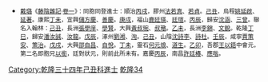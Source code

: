 {{Navbox
|name = 乾隆三十四年己丑科殿試金榜
|title = 乾隆三十四年（[[1769年]]）己丑科殿試金榜
|titlestyle = background-color:#FFD700;
|image =
|style = width:100%;text-align:center; 
|groupstyle = text-align:center; background-color:#FFD700;
|liststyle = text-align:center;
|state = {{{state<includeonly>|collapsed</includeonly>}}}
|group1 = 第一甲<br>賜進士及第<br>共3名
|list1 = '''[[陳初哲]]''' - '''[[徐天柱]]''' - '''[[陳嗣龍]]'''

|group2 = 第二甲<br>賜進士出身<br>共50名
|list2 = [[任大椿]] - [[楊壽楠]] - [[鮑之鍾]] - [[蕭際韶]] - [[金蓉|金　蓉]] - [[王邦治]] - [[徐烺|徐　烺]] - [[劉錫嘏]] - [[吳壽昌]] - [[任基振]]<br>[[姚步瀛 (乾隆進士)|姚步瀛]] - [[金序珽]] - [[劉湄|劉　湄]] - [[魯用恩]] - [[沈詩杜]] - [[張虎拜]] - [[鮑錕|鮑　錕]] - [[沈詩李]] - [[沈碧城]] - [[姚梁|姚　梁]]<br>[[陳觀光 (清朝)|陳觀光]] - [[劉烒|劉　烒]] - [[成金|成　金]] - [[魏晉賢]] - [[莊寅清]] - [[秦泉|秦　泉]] - [[王世維]] - [[張嘉猷]] - [[鄭際唐]] - [[許祖京]]<br>[[王祿朋]] - [[陳庭學]] - [[金敬身]] - [[雷輪|雷　輪]] - [[馬殿翼]] - [[劉之宸]] - [[施一桂]] - [[丁雲錦]] - [[史夢琦]] - [[朱紉蘭]]<br>[[汪知松]] - [[汪有仁]] - [[尹文麒]] - [[汪佑煌]] - [[嚴本|嚴　本]] - [[程沅|程　沅]] - [[吳典|吳　琠]] - [[何德峻]] - [[夢吉|夢　吉]] - [[張隆基]]

|group3 = 第三甲<br>賜同進士出身<br>共98名
|list3 = [[戴求仁]] - [[孫梅|孫　梅]] - [[盧鎭苑]] - [[劉紹錦]] - [[張國寶 (乾隆進士)|張國寶]] - [[周道隆]] - [[王用儀]] - [[郭寅|郭　寅]] - [[沈鴻儒]] - [[張運暹]]<br>[[張埰|張　埰]] - [[吳徵士]] - [[王處厚]] - [[衞錦|衞　錦]] - [[張翽|張　翽]] - [[劉春榮]] - [[廖占鰲]] - [[程元基]] - [[魯蘭枝]] - [[徐學至]]<br>[[陳朗|陳　朗]] - [[毛運昌]] - [[戚蓼生]] - [[朱近曾]] - [[奇豐額]] - [[麥佑|麥　佑]] - [[張有年 (乾隆進士)|張有年]] - [[蕭廣運]] - [[王璸|王　璸]] - [[陳本忠]]<br>[[李源 (乾隆進士)|李　源]] - [[趙桐|趙　桐]] - [[夏璇源]] - [[高士玉]] - [[孫中理]] - [[徐曰都]] - [[馮廷鋆]] - [[盛嘉祐]] - [[田嘉種]] - [[戴文聲]]<br>[[李植|李　植]] - [[洪星煥]] - [[汪煥|汪　煥]] - [[伊朝棟|伊恒瓚]] - [[程宗濂]] - [[周遇渭]] - [[黃培|黃　培]] - [[李大根]] - [[盧畊心]] - [[嵩慶|嵩　慶]]<br>[[張心至]] - [[羅國俊]] - [[張芳桂]] - [[趙貫|趙　貫]] - [[雷覲光]] - [[李德容]] - [[王應遇]] - [[魯仕驤]] - [[溫常綬]] - [[張珠|張　珠]]<br>[[顧長紱]] - [[王仲愚]] - [[曹九成]] - [[嚴肇墉]] - [[康鐸|康　鐸]] - [[劉詔陞]] - [[左周|左　周]] - [[特克慎]] - [[姚芳遠]] - [[黃世德]]<br>[[陳時叙]] - [[張宏猷]] - [[梁景陽]] - [[丁映奎]] - [[成兆豐]] - [[程在嶸]] - [[杜均|杜　均]] - [[宋宜誠]] - [[涂煥|-{涂}-　煥]] - [[李廷屏]]<br>[[陳象渭]] - [[聞韻|聞　韻]] - [[朱光斗]] - [[李茂彩]] - [[莫異蘭]] - [[武調元]] - [[李大鼎]] - [[俞之琰]] - [[左方海]] - [[柳蓁|柳　蓁]]<br>[[吳惇 (乾隆進士)|吳　惇]] - [[劉溥元]] - [[楊卓 (乾隆進士)|楊　卓]] - [[李兆元]] - [[吳哲 (乾隆進士)|吳　哲]] - [[孫家賢]] - [[潘奕雋]] - [[季學錦]]<span style="color: #FFFFFF;"> - －－－ - －－－</span>
|belowstyle = text-align: center; background-color:#FFD700;
|below='''前一科：[[Template:乾隆三十一年丙戌科殿試金榜|乾隆三十一年丙戌科]]　'''·'''　後一科：[[Template:乾隆三十六年辛卯恩科殿試金榜|乾隆三十六年辛卯恩科]]'''<br>'''同科進士：[[Template:乾隆三十四年己丑科武殿試金榜|乾隆三十四年己丑科武科]]'''
}}
[[Category:乾隆三十四年己丑科進士]]
<noinclude>
[[Category:乾隆三十四年己丑科進士| ]][[Category:清朝進士模板|乾隆34]]
*<small>[[戴璐]]《[[藤陰雜記]]·[[s:藤陰雜記/卷1|卷一]]》：同胞同登進士：順治[[Template:順治三年丙戌科殿試金榜|丙戌]]，膠州[[法若真]]、[[法若貞|若貞]]。[[Template:順治六年己丑科殿試金榜|己丑]]，烏程[[姚延啟]]、[[姚延著|延著]]。康熙[[Template:康熙六年丁未科殿試金榜|丁未]]，宜興[[儲方慶]]、[[儲善慶|善慶]]。[[Template:康熙九年庚戌科殿試金榜|庚戌]]，福山[[鹿廷瑛]]、[[鹿廷瑄|廷瑄]]。[[Template:康熙十五年丙辰科殿試金榜|丙辰]]，歸安[[沈涵 (康熙進士)|沈涵]]、[[沈三曾|三曾]]。聯名入翰林：[[Template:康熙四十八年己丑科殿試金榜|己丑]]，長洲[[張學庠]]、[[張學賢|學賢]]，大興[[黃叔琬]]、[[黃叔璥|叔璥]]。[[Template:康熙五十四年乙未科殿試金榜|乙未]]，長洲[[李錦]]、[[李文銳|文銳]]。乾隆[[Template:乾隆二年丁巳恩科殿試金榜|丁巳]]，歸安[[潘汝誠]]、[[潘汝龍|汝龍]]。[[Template:乾隆十三年戊辰科殿試金榜|戊辰]]，涿州[[劉湘]]、[[劉洵|洵]]。[[Template:乾隆三十四年己丑科殿試金榜|己丑]]，山陰[[沈詩李]]、[[沈詩杜|詩杜]]。[[Template:乾隆三十七年壬辰科殿試金榜|壬辰]]，咸寧[[賈策安]]、[[賈策治|策治]]。[[Template:乾隆四十三年戊戌科殿試金榜|戊戌]]，大興[[邵自昌]]、[[邵自悅|自悅]]。[[Template:乾隆五十二年丁未科殿試金榜|丁未]]，靈石[[何道沖|何元烺]]、[[何道生|道生]]。[[Template:乾隆六十年乙卯恩科殿試金榜|乙卯]]，吾郡[[王以鋙]]中會元，第二名即胞兄[[王以銜|以銜]]，廷對狀元，則前此所未有。嘉慶[[Template:嘉慶元年丙辰科殿試金榜|丙辰]]，南昌[[許廷椿]]、[[許應喈|應喈]]。</small></noinclude>